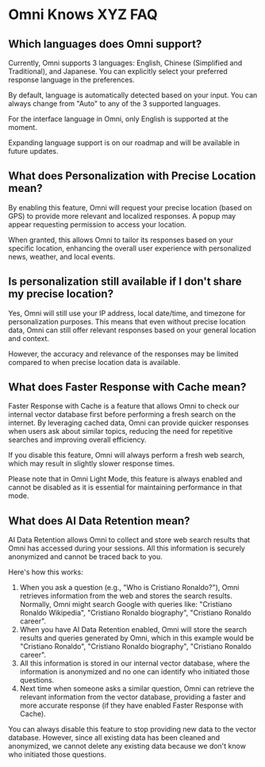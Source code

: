 # Omni Knows XYZ FAQ

## Which languages does Omni support?
Currently, Omni supports 3 languages: English, Chinese (Simplified and Traditional), and Japanese. You can explicitly select your preferred response language in the preferences.

By default, language is automatically detected based on your input. You can always change from "Auto" to any of the 3 supported languages.

For the interface language in Omni, only English is supported at the moment.

Expanding language support is on our roadmap and will be available in future updates.

## What does Personalization with Precise Location mean?
By enabling this feature, Omni will request your precise location (based on GPS) to provide more relevant and localized responses. A popup may appear requesting permission to access your location.

When granted, this allows Omni to tailor its responses based on your specific location, enhancing the overall user experience with personalized news, weather, and local events.

## Is personalization still available if I don't share my precise location?

Yes, Omni will still use your IP address, local date/time, and timezone for personalization purposes. This means that even without precise location data, Omni can still offer relevant responses based on your general location and context.

However, the accuracy and relevance of the responses may be limited compared to when precise location data is available.

## What does Faster Response with Cache mean?
Faster Response with Cache is a feature that allows Omni to check our internal vector database first before performing a fresh search on the internet. By leveraging cached data, Omni can provide quicker responses when users ask about similar topics, reducing the need for repetitive searches and improving overall efficiency.

If you disable this feature, Omni will always perform a fresh web search, which may result in slightly slower response times.

Please note that in Omni Light Mode, this feature is always enabled and cannot be disabled as it is essential for maintaining performance in that mode.

## What does AI Data Retention mean?
AI Data Retention allows Omni to collect and store web search results that Omni has accessed during your sessions. All this information is securely anonymized and cannot be traced back to you.

Here's how this works:

1. When you ask a question (e.g., "Who is Cristiano Ronaldo?"), Omni retrieves information from the web and stores the search results. Normally, Omni might search Google with queries like: "Cristiano Ronaldo Wikipedia", "Cristiano Ronaldo biography", "Cristiano Ronaldo career".
2. When you have AI Data Retention enabled, Omni will store the search results and queries generated by Omni, which in this example would be "Cristiano Ronaldo", "Cristiano Ronaldo biography", "Cristiano Ronaldo career".
3. All this information is stored in our internal vector database, where the information is anonymized and no one can identify who initiated those questions.
4. Next time when someone asks a similar question, Omni can retrieve the relevant information from the vector database, providing a faster and more accurate response (if they have enabled Faster Response with Cache).

You can always disable this feature to stop providing new data to the vector database. However, since all existing data has been cleaned and anonymized, we cannot delete any existing data because we don't know who initiated those questions.

